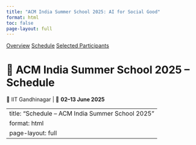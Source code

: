```yaml
---
title: "ACM India Summer School 2025: AI for Social Good"
format: html
toc: false
page-layout: full
---
```


::: {.event-navigation}
[Overview](index.qmd)
[Schedule](schedule.qmd)
[Selected Participants](selected.qmd)
:::

# 📅 ACM India Summer School 2025 – Schedule  
📍 IIT Gandhinagar | 📆 **02–13 June 2025**

---
title: "Schedule – ACM India Summer School 2025"
format: html
page-layout: full
---

<div id="schedule-table"></div>

<!-- Tabulator -->
<link href="https://unpkg.com/tabulator-tables@5.5.0/dist/css/tabulator.min.css" rel="stylesheet">
<script src="https://unpkg.com/tabulator-tables@5.5.0/dist/js/tabulator.min.js"></script>

<!-- D3 -->
<script src="https://d3js.org/d3.v7.min.js"></script>

<script>
d3.csv("schedule.csv").then(function(raw) {
  const startTime = raw.map(row => row["Start Time"]);
  const endTime = raw.map(row => row["End Time"]);

  const dateColumns = Object.keys(raw[0]).filter(k => !["Start Time", "End Time"].includes(k));
  let tableData = [];

  dateColumns.forEach(date => {
    raw.forEach((row, i) => {
      const event = row[date]?.trim();
      if (event) {
        tableData.push({
          Date: date,
          Time: `${startTime[i] || ""} – ${endTime[i] || ""}`,
          Event: event
        });
      }
    });
  });

  new Tabulator("#schedule-table", {
    data: tableData,
    layout: "fitColumns",
    pagination: true,
    paginationSize: 10,
    columns: [
      { title: "Date", field: "Date", headerFilter: true },
      { title: "Time", field: "Time" },
      {
        title: "Event",
        field: "Event",
        formatter: function(cell) {
          const val = cell.getValue();
          const lower = val.toLowerCase();

          if (lower.includes("break")) {
            return `<div style="background:#eee;padding:4px;">${val}</div>`;
          } else if (lower.includes("lunch")) {
            return `<div style="background:#fff8dc;padding:4px;">${val}</div>`;
          } else if (lower.includes("keynote")) {
            return `<div style="background:#d0e7ff;padding:4px;">${val}</div>`;
          } else if (lower.includes("tutorial") || lower.includes("lab")) {
            return `<div style="background:#e6ffe6;padding:4px;">${val}</div>`;
          } else {
            return val;
          }
        }
      }
    ]
  });
});
</script>
